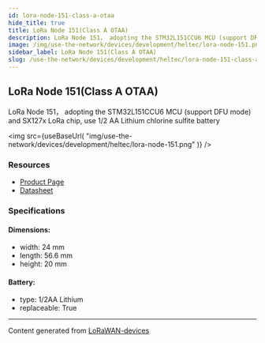 ```yaml
---
id: lora-node-151-class-a-otaa
hide_title: true
title: LoRa Node 151(Class A OTAA)
description: LoRa Node 151， adopting the STM32L151CCU6 MCU (support DFU mode) and SX127x LoRa chip, use 1/2 AA Lithium chlorine sulfite battery
image: /img/use-the-network/devices/development/heltec/lora-node-151.png
sidebar_label: LoRa Node 151(Class A OTAA)
slug: /use-the-network/devices/development/heltec/lora-node-151-class-a-otaa
---
```



## LoRa Node 151(Class A OTAA)

LoRa Node 151， adopting the STM32L151CCU6 MCU (support DFU mode) and SX127x LoRa chip, use 1/2 AA Lithium chlorine sulfite battery

<img
src={useBaseUrl(
"img/use-the-network/devices/development/heltec/lora-node-151.png"
)}
/>

### Resources

- [Product Page](https://heltec.org/project/lora-node-151/)
- [Datasheet](https://heltec.org/project/lora-node-151/#1552557147424-7f1ec-5c651922-b0bb9d3c-7452)

### Specifications

#### Dimensions:
- width: 24 mm
- length: 56.6 mm
- height: 20 mm
#### Battery: 
- type: 1/2AA Lithium
- replaceable: True



---
Content generated from [LoRaWAN-devices](https://github.com/TheThingsNetwork/lorawan-devices)